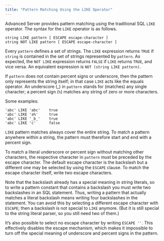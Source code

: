 ```yaml
---
title: "Pattern Matching Using the LIKE Operator"
---
```


<div id="pattern_matching_using_the_like_operator" class="registered_link"></div>

Advanced Server provides pattern matching using the traditional SQL `LIKE` operator. The syntax for the `LIKE` operator is as follows.

```text
string LIKE pattern [ ESCAPE escape-character ]
string NOT LIKE pattern [ ESCAPE escape-character ]
```

Every `pattern` defines a set of strings. The `LIKE` expression returns `TRUE` if `string` is contained in the set of strings represented by `pattern`. As expected, the `NOT LIKE` expression returns `FALSE` if `LIKE` returns `TRUE`, and vice versa. An equivalent expression is `NOT (string LIKE pattern)`.

If `pattern` does not contain percent signs or underscore, then the pattern only represents the string itself; in that case `LIKE` acts like the equals operator. An underscore (\_) in `pattern` stands for (matches) any single character; a percent sign (`%`) matches any string of zero or more characters.

Some examples:

```text
'abc' LIKE 'abc'    true
'abc' LIKE 'a%'     true
'abc' LIKE '_b_'    true
'abc' LIKE 'c'      false
```

`LIKE` pattern matches always cover the entire string. To match a pattern anywhere within a string, the pattern must therefore start and end with a percent sign.

To match a literal underscore or percent sign without matching other characters, the respective character in `pattern` must be preceded by the escape character. The default escape character is the backslash but a different one may be selected by using the `ESCAPE` clause. To match the escape character itself, write two escape characters.

Note that the backslash already has a special meaning in string literals, so to write a pattern constant that contains a backslash you must write two backslashes in an SQL statement. Thus, writing a pattern that actually matches a literal backslash means writing four backslashes in the statement. You can avoid this by selecting a different escape character with `ESCAPE`; then a backslash is not special to `LIKE` anymore. (But it is still special to the string literal parser, so you still need two of them.)

It’s also possible to select no escape character by writing `ESCAPE ''`. This effectively disables the escape mechanism, which makes it impossible to turn off the special meaning of underscore and percent signs in the pattern.
